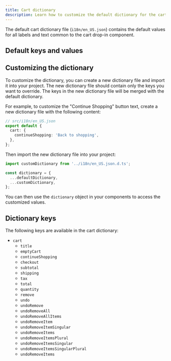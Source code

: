 ```yaml
---
title: Cart dictionary
description: Learn how to customize the default dictionary for the cart drop-in component.
---
```



The default cart dictionary file (`i18n/en_US.json`) contains the default values for all labels and text common to the cart drop-in component.

## Default keys and values

<CodeInclude code={dictionary} title="en_US.json" lang="js" />

## Customizing the dictionary

To customize the dictionary, you can create a new dictionary file and import it into your project. The new dictionary file should contain only the keys you want to override. The keys in the new dictionary file will be merged with the default dictionary.

For example, to customize the "Continue Shopping" button text, create a new dictionary file with the following content:

```typescript
// src/i18n/en_US.json
export default {
  cart: {
    continueShopping: 'Back to shopping',
  },
};
```

Then import the new dictionary file into your project:

```typescript
import customDictionary from '../i18n/en_US.json.d.ts';

const dictionary = {
  ...defaultDictionary,
  ...customDictionary,
};
```

You can then use the `dictionary` object in your components to access the customized values.

## Dictionary keys

The following keys are available in the cart dictionary:

- `cart`
  - `title`
  - `emptyCart`
  - `continueShopping`
  - `checkout`
  - `subtotal`
  - `shipping`
  - `tax`
  - `total`
  - `quantity`
  - `remove`
  - `undo`
  - `undoRemove`
  - `undoRemoveAll`
  - `undoRemoveAllItems`
  - `undoRemoveItem`
  - `undoRemoveItemSingular`
  - `undoRemoveItems`
  - `undoRemoveItemsPlural`
  - `undoRemoveItemsSingular`
  - `undoRemoveItemsSingularPlural`
  - `undoRemoveItems`
